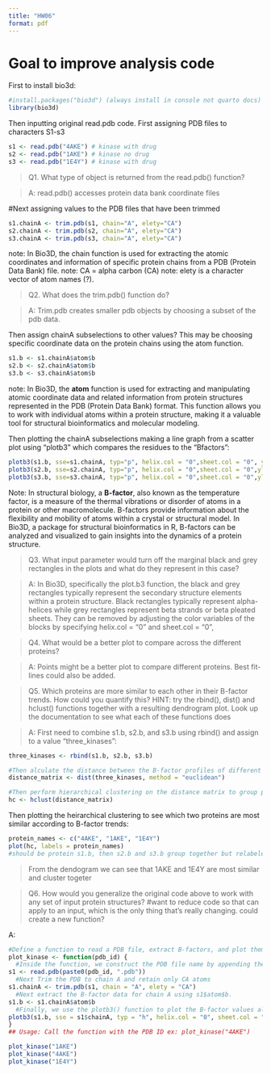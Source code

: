 ```yaml
---
title: "HW06"
format: pdf
---
```

# Goal to improve analysis code
First to install bio3d:
```r
#install.packages("bio3d") (always install in console not quarto docs)
library(bio3d)
```
Then inputting original read.pdb code.  First assigning PDB files to characters S1-s3
```r
s1 <- read.pdb("4AKE") # kinase with drug
s2 <- read.pdb("1AKE") # kinase no drug
s3 <- read.pdb("1E4Y") # kinase with drug
```
>Q1. What type of object is returned from the read.pdb() function?

>A: read.pdb() accesses protein data bank coordinate files

#Next assigning values to the PDB files that have been trimmed
```r
s1.chainA <- trim.pdb(s1, chain="A", elety="CA")
s2.chainA <- trim.pdb(s2, chain="A", elety="CA")
s3.chainA <- trim.pdb(s3, chain="A", elety="CA")
```
note: In Bio3D, the chain function is used for extracting the atomic coordinates and information of specific protein chains from a PDB (Protein Data Bank) file.
note: CA = alpha carbon (CA)
note: elety is a character vector of atom names (?). 

>Q2. What does the trim.pdb() function do?

>A: Trim.pdb creates smaller pdb objects by choosing a subset of the pdb data.

Then assign chainA subselections to other values?  This may be choosing specific coordinate data on the protein chains using the atom function.
```r
s1.b <- s1.chainA$atom$b
s2.b <- s2.chainA$atom$b
s3.b <- s3.chainA$atom$b
```
note: In Bio3D, the **atom** function is used for extracting and manipulating atomic coordinate data and related information from protein structures represented in the PDB (Protein Data Bank) format. This function allows you to work with individual atoms within a protein structure, making it a valuable tool for structural bioinformatics and molecular modeling.

Then plotting the chainA subselections making a line graph from a scatter plot using "plotb3" which compares the residues to the "Bfactors":
```r
plotb3(s1.b, sse=s1.chainA, typ="p", helix.col = "0",sheet.col = "0", ylab="Bfactor")
plotb3(s2.b, sse=s2.chainA, typ="p", helix.col = "0",sheet.col = "0",ylab="Bfactor")
plotb3(s3.b, sse=s3.chainA, typ="p", helix.col = "0",sheet.col = "0",ylab="Bfactor")
```
Note: In structural biology, a **B-factor**, also known as the temperature factor, is a measure of the thermal vibrations or disorder of atoms in a protein or other macromolecule. B-factors provide information about the flexibility and mobility of atoms within a crystal or structural model. In Bio3D, a package for structural bioinformatics in R, B-factors can be analyzed and visualized to gain insights into the dynamics of a protein structure.

>Q3. What input parameter would turn off the marginal black and grey rectangles in the
plots and what do they represent in this case?

>A: In Bio3D, specifically the plot.b3 function, the black and grey rectangles typically represent the secondary structure elements within a protein structure. Black rectangles typically represent alpha-helices while grey rectangles represent beta strands or beta pleated sheets.  They can be removed by adjusting the color variables of the blocks by specifying helix.col = "0" and sheet.col = "0",

>Q4. What would be a better plot to compare across the different proteins?

>A: Points might be a better plot to compare different proteins.  Best fit-lines could also be added.



>Q5. Which proteins are more similar to each other in their B-factor trends. How could
you quantify this? HINT: try the rbind(), dist() and hclust() functions together with a
resulting dendrogram plot. Look up the documentation to see what each of these
functions does

>A: First need to combine s1.b, s2.b, and s3.b using rbind() and assign to a value "three_kinases":

```r
three_kinases <- rbind(s1.b, s2.b, s3.b)

#Then alculate the distance between the B-factor profiles of different proteins using dist() and assigning to "distance_matrix"
distance_matrix <- dist(three_kinases, method = "euclidean")

#Then perform hierarchical clustering on the distance matrix to group proteins with similar B-factor trends together using hclust() and assigning the hclust result to a value "hc"
hc <- hclust(distance_matrix)
```
Then plotting the heirarchical clustering to see which two proteins are most similar according to B-factor trends:


```r
protein_names <- c("4AKE", "1AKE", "1E4Y")
plot(hc, labels = protein_names)
#should be protein s1.b, then s2.b and s3.b group together but relabeled to reflect pdb names.
```

>From the dendogram we can see that 1AKE and 1E4Y are most similar and cluster togeter



>Q6. How would you generalize the original code above to work with any set of input
protein structures?
#want to reduce code so that can apply to an input, which is the only thing that's really changing.  could create a new function?

A:
```r
#Define a function to read a PDB file, extract B-factors, and plot them
plot_kinase <- function(pdb_id) {
  #Inside the function, we construct the PDB file name by appending the pdb_id to ".pdb" using paste0 and then use the read.pdb() function to read the PDB file.
s1 <- read.pdb(paste0(pdb_id, ".pdb"))
  #Next Trim the PDB to chain A and retain only CA atoms
s1.chainA <- trim.pdb(s1, chain = "A", elety = "CA")
  #Next extract the B-factor data for chain A using s1$atom$b.
s1.b <- s1.chainA$atom$b
  #Finally, we use the plotb3() function to plot the B-factor values along with secondary structure elements for chain A of the protein.
plotb3(s1.b, sse = s1$chainA, typ = "h", helix.col = "0", sheet.col = "0", ylab = "Bfactor")
}
## Usage: Call the function with the PDB ID ex: plot_kinase("4AKE")


```


```r
plot_kinase("1AKE")
plot_kinase("4AKE")
plot_kinase("1E4Y")
```



